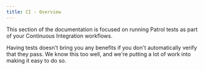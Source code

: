 ```yaml
---
title: CI - Overview
---
```


This section of the documentation is focused on running Patrol tests as part of
your Continuous Integration workflows.

Having tests doesn't bring you any benefits if you don't automatically verify
that they pass. We know this too well, and we're putting a lot of work into
making it easy to do so.
